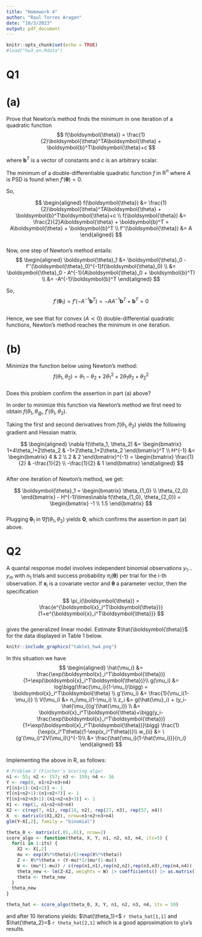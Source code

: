 ```yaml
---
title: "Homework 4"
author: "Raul Torres Aragon"
date: "10/3/2023"
output: pdf_document
---
```


```r
knitr::opts_chunk$set(echo = TRUE)
#load("hw3_en.Rdata")
```

# Q1  
# (a)  
Prove that Newton's method finds the minimum in one iteration of a quadratic function  
$$
f(\boldsymbol{\theta}) = \frac{1}{2}\boldsymbol{\theta}^TA\boldsymbol{\theta} + \boldsymbol{b}^T\boldsymbol{\theta}+c
$$  

where $\boldsymbol{b}^T$ is a vector of constants and $c$ is an arbitrary scalar.  

The minimum of a double-differentiable quadratic function $f$ in $\mathbb{R}^n$ where $A$ is PSD is found when $f'(\boldsymbol{\theta})=0$.  

So, 

$$
\begin{aligned}
f(\boldsymbol{\theta}) &= \frac{1}{2}\boldsymbol{\theta}^TA\boldsymbol{\theta} + \boldsymbol{b}^T\boldsymbol{\theta}+c \\
f(\boldsymbol{\theta}) &= \frac{2}{2}A\boldsymbol{\theta} + \boldsymbol{b}^T = A\boldsymbol{\theta} + \boldsymbol{b}^T \\
f''(\boldsymbol{\theta}) &= A 
\end{aligned}
$$  
Now, one step of Newton's method entails:  
$$
\begin{aligned}
\boldsymbol{\theta}_1 &= \boldsymbol{\theta}_0 - f''(\boldsymbol{\theta}_0)^{-1}f(\boldsymbol{\theta}_0) \\
&= \boldsymbol{\theta}_0 - A^{-1}(A\boldsymbol{\theta}_0 + \boldsymbol{b}^T) \\
&= -A^{-1}\boldsymbol{b}^T
\end{aligned}
$$  

So,  
$$
f'(\boldsymbol{\theta}_1) = f'(-A^{-1}\boldsymbol{b}^T) = -AA^{-1}\boldsymbol{b}^T+\boldsymbol{b}^T = 0
$$  
Hence, we see that for convex ($A\prec0$) double-differential quadratic functions, Newton's method reaches the minimum in one iteration.  

# (b)  
Minimize the function below using Newton's method:  
$$
f(\theta_1, \theta_2) = \theta_1 - \theta_2 + 2\theta_1^2 + 2\theta_1 \theta_2 + \theta_2^2
$$  
Does this problem confirm the assertion in part (a) above?  

In order to minimize this function via Newton's method we first need to obtain $f(\theta_1, \theta_@$, $f'(\theta_1,\theta_2)$.  

Taking the first and second derivatives from $f(\theta_1, \theta_2)$ yields the following gradient and Hessian matrix.  

$$
\begin{aligned}
\nabla f(\theta_1, \theta_2) &= 
\begin{bmatrix}  
1+4\theta_!+2\theta_2 & -1+2\theta_1+2\theta_2
\end{bmatrix}^T \\
H^{-1} &= 
\begin{bmatrix} 
4 & 2 \\
2 & 2
\end{bmatrix}^{-1} = 
\begin{bmatrix} 
\frac{1}{2} & -\frac{1}{2} \\
-\frac{1}{2} & 1
\end{bmatrix}
\end{aligned}
$$  
After one iteration of Newton's method, we get:  

$$
\boldsymbol{\theta}_1 = \begin{bmatrix}
\theta_{1_0} \\ \theta_{2_0} 
\end{bmatrix} - H^{-1}\times\nabla f(\theta_{1_0}, \theta_{2_0}) =  
\begin{bmatrix}
-1 \\ 1.5
\end{bmatrix}
$$  
Plugging $\boldsymbol{\theta}_1$ in $\nabla f(\theta_{1}, \theta_{2})$ yields $\boldsymbol{0}$, which confirms the assertion in part (a) above.  

# Q2  
A quantal response model involves independent binomial observations $y_1 \dots y_m$ with $n_1$ trials and success probability $\pi_i(\boldsymbol{\theta})$ per trial for the i-th observation. If $\boldsymbol{x}_i$ is a covariate vector and $\boldsymbol{\theta}$ a parameter vector, then the specification  
$$
\pi_i(\boldsymbol{\theta}) = \frac{e^{\boldsymbol{x}_i^T\boldsymbol{\theta}}}{1+e^{\boldsymbol{x}_i^T\boldsymbol{\theta}}}
$$  
gives the generalized linear model. Estimate $\hat{\boldsymbol{\theta}}$ for the data displayed in Table 1 below.  
```r
knitr::include_graphics("table1_hw4.png")
```


In this situation we have  
$$
\begin{aligned}
\hat{\mu_i} &= \frac{\exp(\boldsymbol{x}_i^T\boldsymbol{\theta})}{1+\exp(\boldsymbol{x}_i^T\boldsymbol{\theta})}\\
g(\mu_i) &= log\bigg(\frac{\mu_i}{1-\mu_i}\bigg) = \boldsymbol{x}_i^T\boldsymbol{\theta} \\
g'(\mu_i) &= \frac{1}{\mu_i(1-\mu_i)} \\
V(\mu_i) &= n_i\mu_i(1-\mu_i) \\
z_i &= g(\hat{\mu}_i) + (y_i-\hat{\mu_i})g'(\hat{\mu_i}) \\
&= \boldsymbol{x}_i^T\boldsymbol{\theta}+\bigg(y_i-\frac{\exp(\boldsymbol{x}_i^T\boldsymbol{\theta})}{1+\exp(\boldsymbol{x}_i^T\boldsymbol{\theta})}\bigg) \frac{1}{\exp(x_i^T\theta)(1-\exp(x_i^T\theta))}\\
w_{ii} &= \{g'(\mu_i)^2V(\mu_i)\}^{-1}\\
&= \frac{\hat{\mu_i}(1-\hat{\mu_i)}}{n_i}
\end{aligned}
$$  
Implementing the above in R, as follows:  

```r
# Problem 2 (Fischer's Scoring algo)
n1 <- 55; n2 <- 157; n3 <- 159; n4 <- 16
Y <- rep(0, n1+n2+n3+n4)
Y[(n1+1):(n1+2)] <- 1
Y[(n1+n2+1):(n1+n2+7)] <- 1
Y[(n1+n2+n3+1):(n1+n2+n3+3)] <- 1
X1 <- rep(1, n1+n2+n3+n4)
X2 <- c(rep(7, n1), rep(14, n2), rep(27, n3), rep(57, n4))
X  <- matrix(c(X1,X2), nrow=n1+n2+n3+n4)
glm(Y~X[,2], family = "binomial")

theta_0 <- matrix(c(.01,.01), nrow=2)
score_algo <- function(theta, X, Y, n1, n2, n3, n4, its=5) {
  for(i in 1:its) {
    X2 <- X[,2]
    mu <- exp(X%*%theta)/(1+exp(X%*%theta))
    Z <- X%*%theta + (Y-mu)*1/(mu*(1-mu))
    W <- (mu*(1-mu)) / c(rep(n1,n1),rep(n2,n2),rep(n3,n3),rep(n4,n4))
    theta_new <- lm(Z~X2, weights = W) |> coefficients() |> as.matrix() |> unname()
    theta <- theta_new
  }
  theta_new
}

theta_hat <- score_algo(theta_0, X, Y, n1, n2, n3, n4, its = 10)
```  

and after 10 iterations yields: $\hat{\theta_1}=$ `r theta_hat[1,1]` and $\hat{\theta_2}=$ `r theta_hat[2,1]` which is a good approximation to `glm`'s results.  






